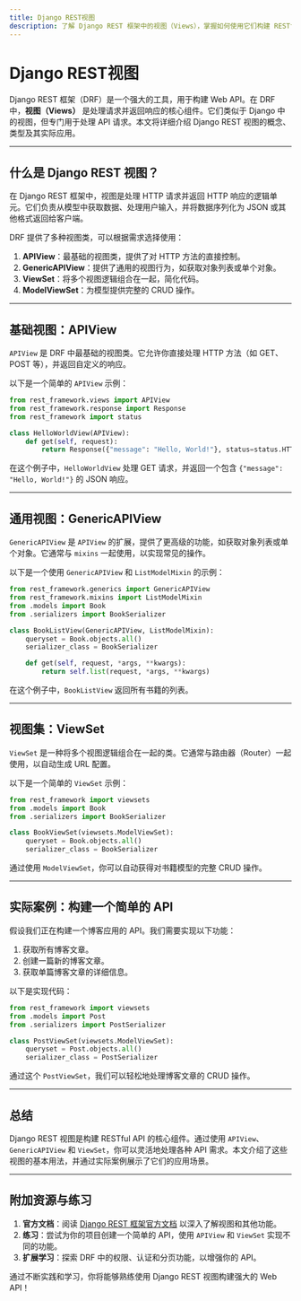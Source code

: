 ```yaml
---
title: Django REST视图
description: 了解 Django REST 框架中的视图（Views），掌握如何使用它们构建 RESTful API，并通过实际案例加深理解。
---
```


# Django REST视图

Django REST 框架（DRF）是一个强大的工具，用于构建 Web API。在 DRF 中，**视图（Views）** 是处理请求并返回响应的核心组件。它们类似于 Django 中的视图，但专门用于处理 API 请求。本文将详细介绍 Django REST 视图的概念、类型及其实际应用。

---

## 什么是 Django REST 视图？

在 Django REST 框架中，视图是处理 HTTP 请求并返回 HTTP 响应的逻辑单元。它们负责从模型中获取数据、处理用户输入，并将数据序列化为 JSON 或其他格式返回给客户端。

DRF 提供了多种视图类，可以根据需求选择使用：

1. **APIView**：最基础的视图类，提供了对 HTTP 方法的直接控制。
2. **GenericAPIView**：提供了通用的视图行为，如获取对象列表或单个对象。
3. **ViewSet**：将多个视图逻辑组合在一起，简化代码。
4. **ModelViewSet**：为模型提供完整的 CRUD 操作。

---

## 基础视图：APIView

`APIView` 是 DRF 中最基础的视图类。它允许你直接处理 HTTP 方法（如 GET、POST 等），并返回自定义的响应。

以下是一个简单的 `APIView` 示例：

```python
from rest_framework.views import APIView
from rest_framework.response import Response
from rest_framework import status

class HelloWorldView(APIView):
    def get(self, request):
        return Response({"message": "Hello, World!"}, status=status.HTTP_200_OK)
```

在这个例子中，`HelloWorldView` 处理 GET 请求，并返回一个包含 `{"message": "Hello, World!"}` 的 JSON 响应。

---

## 通用视图：GenericAPIView

`GenericAPIView` 是 `APIView` 的扩展，提供了更高级的功能，如获取对象列表或单个对象。它通常与 `mixins` 一起使用，以实现常见的操作。

以下是一个使用 `GenericAPIView` 和 `ListModelMixin` 的示例：

```python
from rest_framework.generics import GenericAPIView
from rest_framework.mixins import ListModelMixin
from .models import Book
from .serializers import BookSerializer

class BookListView(GenericAPIView, ListModelMixin):
    queryset = Book.objects.all()
    serializer_class = BookSerializer

    def get(self, request, *args, **kwargs):
        return self.list(request, *args, **kwargs)
```

在这个例子中，`BookListView` 返回所有书籍的列表。

---

## 视图集：ViewSet

`ViewSet` 是一种将多个视图逻辑组合在一起的类。它通常与路由器（Router）一起使用，以自动生成 URL 配置。

以下是一个简单的 `ViewSet` 示例：

```python
from rest_framework import viewsets
from .models import Book
from .serializers import BookSerializer

class BookViewSet(viewsets.ModelViewSet):
    queryset = Book.objects.all()
    serializer_class = BookSerializer
```

通过使用 `ModelViewSet`，你可以自动获得对书籍模型的完整 CRUD 操作。

---

## 实际案例：构建一个简单的 API

假设我们正在构建一个博客应用的 API。我们需要实现以下功能：

1. 获取所有博客文章。
2. 创建一篇新的博客文章。
3. 获取单篇博客文章的详细信息。

以下是实现代码：

```python
from rest_framework import viewsets
from .models import Post
from .serializers import PostSerializer

class PostViewSet(viewsets.ModelViewSet):
    queryset = Post.objects.all()
    serializer_class = PostSerializer
```

通过这个 `PostViewSet`，我们可以轻松地处理博客文章的 CRUD 操作。

---

## 总结

Django REST 视图是构建 RESTful API 的核心组件。通过使用 `APIView`、`GenericAPIView` 和 `ViewSet`，你可以灵活地处理各种 API 需求。本文介绍了这些视图的基本用法，并通过实际案例展示了它们的应用场景。

---

## 附加资源与练习

1. **官方文档**：阅读 [Django REST 框架官方文档](https://www.django-rest-framework.org/) 以深入了解视图和其他功能。
2. **练习**：尝试为你的项目创建一个简单的 API，使用 `APIView` 和 `ViewSet` 实现不同的功能。
3. **扩展学习**：探索 DRF 中的权限、认证和分页功能，以增强你的 API。

通过不断实践和学习，你将能够熟练使用 Django REST 视图构建强大的 Web API！